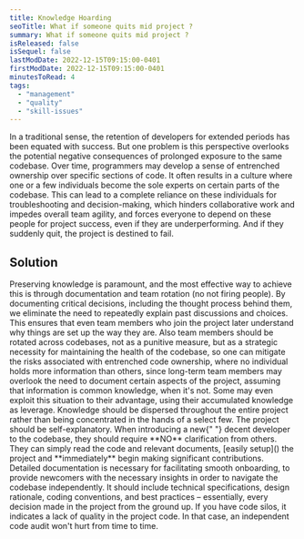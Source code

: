 ```yaml
---
title: Knowledge Hoarding
seoTitle: What if someone quits mid project ?
summary: What if someone quits mid project ?
isReleased: false
isSequel: false
lastModDate: 2022-12-15T09:15:00-0401
firstModDate: 2022-12-15T09:15:00-0401
minutesToRead: 4
tags:
  - "management"
  - "quality"
  - "skill-issues"
---
```


<C>
  In a traditional sense, the retention of developers for extended periods has
  been equated with success. But one problem is this perspective overlooks the
  potential negative consequences of prolonged exposure to the same codebase.
  Over time, programmers may develop a sense of entrenched ownership over
  specific sections of code.
</C>
<C>
  It often results in a culture where one or a few individuals become the sole
  experts on certain parts of the codebase. This can lead to a complete reliance
  on these individuals for troubleshooting and decision-making, which hinders
  collaborative work and impedes overall team agility, and forces everyone to
  depend on these people for project success, even if they are underperforming.
  And if they suddenly quit, the project is destined to fail.
</C>
<H2>Solution</H2>
<C>
  Preserving knowledge is paramount, and the most effective way to achieve this
  is through documentation and team rotation (no not firing people).
</C>
<C>
  By documenting critical decisions, including the thought process behind them,
  we eliminate the need to repeatedly explain past discussions and choices. This
  ensures that even team members who join the project later understand why
  things are set up the way they are. Also team members should be rotated across
  codebases, not as a punitive measure, but as a strategic necessity for
  maintaining the health of the codebase, so one can mitigate the risks
  associated with entrenched code ownership, where no individual holds more
  information than others, since long-term team members may overlook the need to
  document certain aspects of the project, assuming that information is common
  knowledge, when it's not. Some may even exploit this situation to their
  advantage, using their accumulated knowledge as leverage.
</C>
<C>
  Knowledge should be dispersed throughout the entire project rather than being
  concentrated in the hands of a select few.
</C>
<C>
  The project should be self-explanatory. When introducing a new{" "}
  <L href="/tag/skill-issues">decent</L> developer to the codebase, they should
  require **NO** clarification from others. They can simply read the code and
  relevant documents, [easily setup]() the project and **immediately** begin
  making significant contributions. Detailed documentation is necessary for
  facilitating smooth onboarding, to provide newcomers with the necessary
  insights in order to navigate the codebase independently. It should include
  technical specifications, design rationale, coding conventions, and best
  practices – essentially, every decision made in the project from the ground
  up.
</C>
<C>
  If you have code silos, it indicates a lack of quality in the project code. In
  that case, an independent code audit won't hurt from time to time.
</C>
